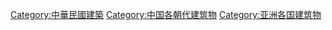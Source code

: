 [[Category:中華民國建築|Category:中華民國建築]]
[[Category:中国各朝代建筑物|Category:中国各朝代建筑物]]
[[Category:亚洲各国建筑物|Category:亚洲各国建筑物]]